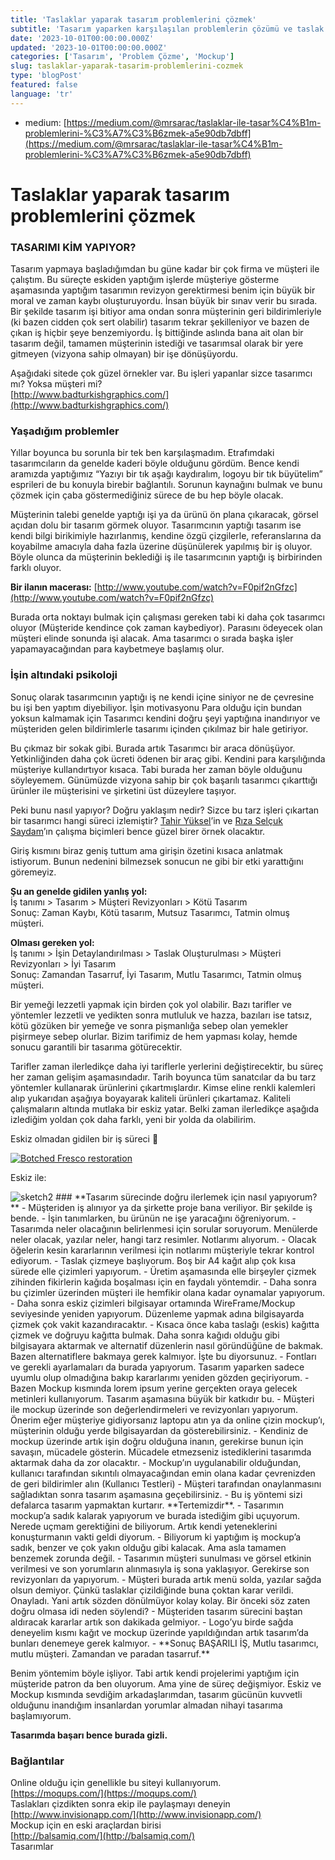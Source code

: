 ```yaml
---
title: 'Taslaklar yaparak tasarım problemlerini çözmek'
subtitle: 'Tasarım yaparken karşılaşılan problemlerin çözümü ve taslak oluşturma süreçleri'
date: '2023-10-01T00:00:00.000Z'
updated: '2023-10-01T00:00:00.000Z'
categories: ['Tasarım', 'Problem Çözme', 'Mockup']
slug: taslaklar-yaparak-tasarim-problemlerini-cozmek
type: 'blogPost'
featured: false
language: 'tr'
---
```


- medium: [https://medium.com/@mrsarac/taslaklar-ile-tasar%C4%B1m-problemlerini-%C3%A7%C3%B6zmek-a5e90db7dbff](https://medium.com/@mrsarac/taslaklar-ile-tasar%C4%B1m-problemlerini-%C3%A7%C3%B6zmek-a5e90db7dbff)
# Taslaklar yaparak tasarım problemlerini çözmek
### **TASARIMI KİM YAPIYOR?**

Tasarım yapmaya başladığımdan bu güne kadar bir çok firma ve müşteri ile çalıştım. Bu süreçte eskiden yaptığım işlerde müşteriye gösterme aşamasında yaptığım tasarımın revizyon gerektirmesi benim için büyük bir moral ve zaman kaybı oluşturuyordu. İnsan büyük bir sınav verir bu sırada. Bir şekilde tasarım işi bitiyor ama ondan sonra müşterinin geri bildirimleriyle (ki bazen cidden çok sert olabilir) tasarım tekrar şekilleniyor ve bazen de çıkan iş hiçbir şeye benzemiyordu. İş bittiğinde aslında bana ait olan bir tasarım değil, tamamen müşterinin istediği ve tasarımsal olarak bir yere gitmeyen (vizyona sahip olmayan) bir işe dönüşüyordu.

Aşağıdaki sitede çok güzel örnekler var. Bu işleri yapanlar sizce tasarımcı mı? Yoksa müşteri mi?  
[http://www.badturkishgraphics.com/](http://www.badturkishgraphics.com/)

### **Yaşadığım problemler**

Yıllar boyunca bu sorunla bir tek ben karşılaşmadım. Etrafımdaki tasarımcıların da genelde kaderi böyle olduğunu gördüm. Bence kendi aramızda yaptığımız “Yazıyı bir tık aşağı kaydıralım, logoyu bir tık büyütelim” esprileri de bu konuyla birebir bağlantılı. Sorunun kaynağını bulmak ve bunu çözmek için çaba göstermediğiniz sürece de bu hep böyle olacak.

Müşterinin talebi genelde yaptığı işi ya da ürünü ön plana çıkaracak, görsel açıdan dolu bir tasarım görmek oluyor. Tasarımcının yaptığı tasarım ise kendi bilgi birikimiyle hazırlanmış, kendine özgü çizgilerle, referanslarına da koyabilme amacıyla daha fazla üzerine düşünülerek yapılmış bir iş oluyor. Böyle olunca da müşterinin beklediği iş ile tasarımcının yaptığı iş birbirinden farklı oluyor.

**Bir ilanın macerası:** [http://www.youtube.com/watch?v=F0pif2nGfzc](http://www.youtube.com/watch?v=F0pif2nGfzc)

Burada orta noktayı bulmak için çalışması gereken tabi ki daha çok tasarımcı oluyor (Müşteride kendince çok zaman kaybediyor). Parasını ödeyecek olan müşteri elinde sonunda işi alacak. Ama tasarımcı o sırada başka işler yapamayacağından para kaybetmeye başlamış olur.

### **İşin altındaki psikoloji**

Sonuç olarak tasarımcının yaptığı iş ne kendi içine siniyor ne de çevresine bu işi ben yaptım diyebiliyor. İşin motivasyonu Para olduğu için bundan yoksun kalmamak için Tasarımcı kendini doğru şeyi yaptığına inandırıyor ve müşteriden gelen bildirimlerle tasarımı içinden çıkılmaz bir hale getiriyor.

Bu çıkmaz bir sokak gibi. Burada artık Tasarımcı bir araca dönüşüyor. Yetkinliğinden daha çok ücreti ödenen bir araç gibi. Kendini para karşılığında müşteriye kullandırtıyor kısaca. Tabi burada her zaman böyle olduğunu söyleyemem. Günümüzde vizyona sahip bir çok başarılı tasarımcı çıkarttığı ürünler ile müşterisini ve şirketini üst düzeylere taşıyor.

Peki bunu nasıl yapıyor? Doğru yaklaşım nedir? Sizce bu tarz işleri çıkartan bir tasarımcı hangi süreci izlemiştir? [Tahir Yüksel](http://www.tahiryuksel.com)’in ve [Rıza Selçuk Saydam](http://www.rss-ems.com/)’ın çalışma biçimleri bence güzel birer örnek olacaktır.

Giriş kısmını biraz geniş tuttum ama girişin özetini kısaca anlatmak istiyorum. Bunun nedenini bilmezsek sonucun ne gibi bir etki yarattığını göremeyiz.

**Şu an genelde gidilen yanlış yol:**  
İş tanımı > Tasarım > Müşteri Revizyonları > Kötü Tasarım  
Sonuç: Zaman Kaybı, Kötü tasarım, Mutsuz Tasarımcı, Tatmin olmuş müşteri.

**Olması gereken yol:**  
İş tanımı > İşin Detaylandırılması > Taslak Oluşturulması > Müşteri Revizyonları > İyi Tasarım  
Sonuç: Zamandan Tasarruf, İyi Tasarım, Mutlu Tasarımcı, Tatmin olmuş müşteri.

Bir yemeği lezzetli yapmak için birden çok yol olabilir. Bazı tarifler ve yöntemler lezzetli ve yedikten sonra mutluluk ve hazza, bazıları ise tatsız, kötü gözüken bir yemeğe ve sonra pişmanlığa sebep olan yemekler pişirmeye sebep olurlar. Bizim tarifimiz de hem yapması kolay, hemde sonucu garantili bir tasarıma götürecektir.

Tarifler zaman ilerledikçe daha iyi tariflerle yerlerini değiştirecektir, bu süreç her zaman gelişim aşamasındadır. Tarih boyunca tüm sanatcılar da bu tarz yöntemler kullanarak ürünlerini çıkartmışlardır. Kimse eline renkli kalemleri alıp yukarıdan aşağıya boyayarak kaliteli ürünleri çıkartamaz. Kaliteli çalışmaların altında mutlaka bir eskiz yatar. Belki zaman ilerledikçe aşağıda izlediğim yoldan çok daha farklı, yeni bir yolda da olabilirim.

Eskiz olmadan gidilen bir iş süreci 🙂

[<Image src="http://2.bp.blogspot.com/-VhldryyruoI/UDdVjg4w20I/AAAAAAAABjM/T-E5Vz_p4BE/s1600/Botched+Fresco+restoration.jpg" alt="Botched Fresco restoration" width={600} height={450} />](http://2.bp.blogspot.com/-VhldryyruoI/UDdVjg4w20I/AAAAAAAABjM/T-E5Vz_p4BE/s1600/Botched+Fresco+restoration.jpg)

Eskiz ile:

<Image src="/sketch2.png" alt="sketch2" width={600} height={450} />
### **Tasarım sürecinde doğru ilerlemek için nasıl yapıyorum?**
- Müşteriden iş alınıyor ya da şirkette proje bana veriliyor. Bir şekilde iş bende.
- İşin tanımlarken, bu ürünün ne işe yaracağını öğreniyorum.
- Tasarımda neler olacağının belirlenmesi için sorular soruyorum. Menülerde neler olacak, yazılar neler, hangi tarz resimler. Notlarımı alıyorum.
- Olacak öğelerin kesin kararlarının verilmesi için notlarımı müşteriyle tekrar kontrol ediyorum.
- Taslak çizmeye başlıyorum. Boş bir A4 kağıt alıp çok kısa sürede elle çizimleri yapıyorum.
- Üretim aşamasında elle birşeyler çizmek zihinden fikirlerin kağıda boşalması için en faydalı yöntemdir.
- Daha sonra bu çizimler üzerinden müşteri ile hemfikir olana kadar oynamalar yapıyorum.
- Daha sonra eskiz çizimleri bilgisayar ortamında WireFrame/Mockup seviyesinde yeniden yapıyorum. Düzenleme yapmak adına bilgisayarda çizmek çok vakit kazandıracaktır.
- Kısaca önce kaba taslağı (eskis) kağıtta çizmek ve doğruyu kağıtta bulmak. Daha sonra kağıdı olduğu gibi bilgisayara aktarmak ve alternatif düzenlerin nasıl göründüğüne de bakmak. Bazen alternatiflere bakmaya gerek kalmıyor. İşte bu diyorsunuz.
- Fontları ve gerekli ayarlamaları da burada yapıyorum. Tasarım yaparken sadece uyumlu olup olmadığına bakıp kararlarımı yeniden gözden geçiriyorum.
- Bazen Mockup kısmında lorem ipsum yerine gerçekten oraya gelecek metinleri kullanıyorum. Tasarım aşamasına büyük bir katkıdır bu.
- Müşteri ile mockup üzerinde son değerlendirmeleri ve revizyonları yapıyorum. Önerim eğer müşteriye gidiyorsanız laptopu atın ya da online çizin mockup’ı, müşterinin olduğu yerde bilgisayardan da gösterebilirsiniz.
- Kendiniz de mockup üzerinde artık işin doğru olduğuna inanın, gerekirse bunun için savaşın, mücadele gösterin. Mücadele etmezseniz istediklerini tasarımda aktarmak daha da zor olacaktır.
- Mockup’ın uygulanabilir olduğundan, kullanıcı tarafından sıkıntılı olmayacağından emin olana kadar çevrenizden de geri bildirimler alın (Kullanıcı Testleri)
- Müşteri tarafından onaylanmasını sağladıktan sonra tasarım aşamasına geçebilirsiniz.
- Bu iş yöntemi sizi defalarca tasarım yapmaktan kurtarır. **Tertemizdir**.
- Tasarımın mockup’a sadık kalarak yapıyorum ve burada istediğim gibi uçuyorum. Nerede uçmam gerektiğini de biliyorum. Artık kendi yeteneklerini konuşturmanın vakti geldi diyorum.
- Biliyorum ki yaptığım iş mockup’a sadık, benzer ve çok yakın olduğu gibi kalacak. Ama asla tamamen benzemek zorunda değil.
- Tasarımın müşteri sunulması ve görsel etkinin verilmesi ve son yorumların alınmasıyla iş sona yaklaşıyor. Gerekirse son revizyonları da yapıyorum.
- Müşteri burada artık menü solda, yazılar sağda olsun demiyor. Çünkü taslaklar çizildiğinde buna çoktan karar verildi. Onayladı. Yani artık sözden dönülmüyor kolay kolay. Bir önceki söz zaten doğru olmasa idi neden söylendi?
- Müşteriden tasarım sürecini baştan aldıracak kararlar artık son dakikada gelmiyor.
- Logo’yu birde sağda deneyelim kısmı kağıt ve mockup üzerinde yapıldığından artık tasarım’da bunları denemeye gerek kalmıyor.
- **Sonuç BAŞARILI İŞ, Mutlu tasarımcı, mutlu müşteri. Zamandan ve paradan tasarruf.**
  
  Benim yöntemim böyle işliyor. Tabi artık kendi projelerimi yaptığım için müşteride patron da ben oluyorum. Ama yine de süreç değişmiyor. Eskiz ve Mockup kısmında sevdiğim arkadaşlarımdan, tasarım gücünün kuvvetli olduğunu inandığım insanlardan yorumlar almadan nihayi tasarıma başlamıyorum.
  
  **Tasarımda başarı bence burada gizli.**
### Bağlantılar

Online olduğu için genellikle bu siteyi kullanıyorum.  
[https://moqups.com/](https://moqups.com/)  
Taslakları çizdikten sonra ekip ile paylaşmayı deneyin  
[http://www.invisionapp.com/](http://www.invisionapp.com/)  
Mockup için en eski araçlardan birisi  
[http://balsamiq.com/](http://balsamiq.com/)  
Tasarımlar